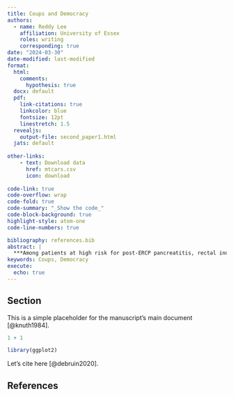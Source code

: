 ```yaml
---
title: Coups and Democracy
authors:
  - name: Reddy Lee
    affiliation: University of Essex
    roles: writing
    corresponding: true
date: "2024-03-30"
date-modified: last-modified
format:
  html:
    comments:
      hypothesis: true
  docx: default
  pdf: 
    link-citations: true
    linkcolor: blue
    fontsize: 12pt
    linestretch: 1.5
  revealjs: 
    output-file: second_paper1.html
  jats: default
  
other-links:
    - text: Download data
      href: mtcars.csv
      icon: download
      
code-link: true
code-overflow: wrap
code-fold: true
code-summary: "_Show the code_"
code-block-background: true
highlight-style: atom-one
code-line-numbers: true

bibliography: references.bib
abstract: |
  ***Among patients at high risk for post-ERCP pancreatitis, rectal indomethacin significantly reduced the incidence of the condition. (Funded by the National Institutes of Health; ClinicalTrials.gov number, NCT00820612. opens in new tab.)***
keywords: Coups, Democracy
execute:
  echo: true
---
```


## Section

This is a simple placeholder for the manuscript's main document [@knuth1984].

```r
1 + 1
```

```r
library(ggplot2)
```

Let's cite here [@debruin2020].

\newpage
## References
